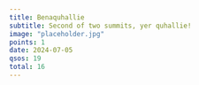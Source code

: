 ```yaml
---
title: Benaquhallie
subtitle: Second of two summits, yer quhallie!
image: "placeholder.jpg"
points: 1
date: 2024-07-05
qsos: 19
total: 16
---
```

